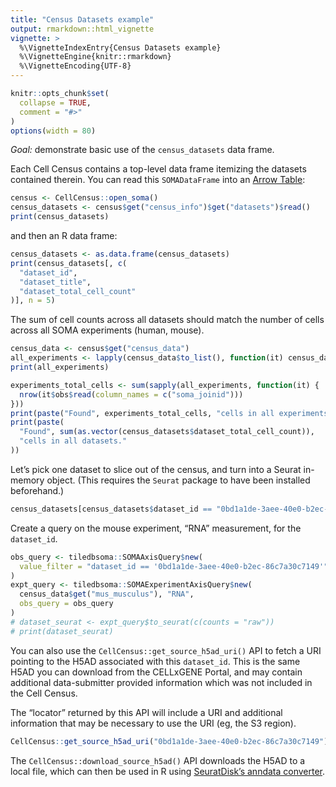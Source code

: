 ```yaml
---
title: "Census Datasets example"
output: rmarkdown::html_vignette
vignette: >
  %\VignetteIndexEntry{Census Datasets example}
  %\VignetteEngine{knitr::rmarkdown}
  %\VignetteEncoding{UTF-8}
---
```


```r
knitr::opts_chunk$set(
  collapse = TRUE,
  comment = "#>"
)
options(width = 80)
```

<!--
THIS VIGNETTE IS BASED ON:
https://github.com/chanzuckerberg/cell-census/blob/main/api/python/notebooks/api_demo/census_datasets.ipynb
-->

*Goal:* demonstrate basic use of the `census_datasets` data frame.

Each Cell Census contains a top-level data frame itemizing the datasets contained therein. You can read this `SOMADataFrame` into an [Arrow Table](https://arrow.apache.org/docs/r/reference/Table.html):

```r
census <- CellCensus::open_soma()
census_datasets <- census$get("census_info")$get("datasets")$read()
print(census_datasets)
```

and then an R data frame:

```r
census_datasets <- as.data.frame(census_datasets)
print(census_datasets[, c(
  "dataset_id",
  "dataset_title",
  "dataset_total_cell_count"
)], n = 5)
```

The sum of cell counts across all datasets should match the number of cells across all SOMA experiments (human, mouse).

```r
census_data <- census$get("census_data")
all_experiments <- lapply(census_data$to_list(), function(it) census_data$get(it$name))
print(all_experiments)
```

```r
experiments_total_cells <- sum(sapply(all_experiments, function(it) {
  nrow(it$obs$read(column_names = c("soma_joinid")))
}))
print(paste("Found", experiments_total_cells, "cells in all experiments."))
print(paste(
  "Found", sum(as.vector(census_datasets$dataset_total_cell_count)),
  "cells in all datasets."
))
```

Let's pick one dataset to slice out of the census, and turn into a Seurat in-memory object. (This requires the `Seurat` package to have been installed beforehand.)

```r
census_datasets[census_datasets$dataset_id == "0bd1a1de-3aee-40e0-b2ec-86c7a30c7149", ]
```

Create a query on the mouse experiment, "RNA" measurement, for the `dataset_id`.

```r
obs_query <- tiledbsoma::SOMAAxisQuery$new(
  value_filter = "dataset_id == '0bd1a1de-3aee-40e0-b2ec-86c7a30c7149'"
)
expt_query <- tiledbsoma::SOMAExperimentAxisQuery$new(
  census_data$get("mus_musculus"), "RNA",
  obs_query = obs_query
)
# dataset_seurat <- expt_query$to_seurat(c(counts = "raw"))
# print(dataset_seurat)
```

You can also use the `CellCensus::get_source_h5ad_uri()` API to fetch a URI pointing to the H5AD associated with this `dataset_id`. This is the same H5AD you can download from the CELLxGENE Portal, and may contain additional data-submitter provided information which was not included in the Cell Census.

The "locator" returned by this API will include a URI and additional information that may be necessary to use the URI (eg, the S3 region).

```r
CellCensus::get_source_h5ad_uri("0bd1a1de-3aee-40e0-b2ec-86c7a30c7149")
```

The `CellCensus::download_source_h5ad()` API downloads the H5AD to a local file, which can then be used in R using [SeuratDisk's anndata converter](https://mojaveazure.github.io/seurat-disk/articles/convert-anndata.html).
